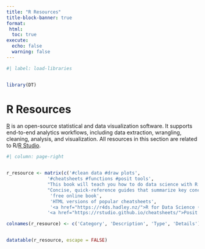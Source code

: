 ```yaml
---
title: "R Resources"
title-block-banner: true
format: 
 html: 
  toc: true
execute: 
  echo: false
  warning: false
---
```


```r
#| label: load-libraries


library(DT)

```

# R Resources

[R](https://www.r-project.org/about.html) is an open-source statistical and data visualization software. It supports end-to-end analytics workflows, including data extraction, wrangling, cleaning, analysis, and visualization. All resources in this section are related to R/[R Studio](https://posit.co/products/open-source/rstudio/).

```r
#| column: page-right


r_resource <- matrix(c('#clean data #draw plots', 
               '#cheatsheets #functions #posit tools',
               "This book will teach you how to do data science with R: You’ll learn how to get your data into R, get it into the most useful structure, transform it and visualize.",
               "Concise, quick-reference guides that summarize key concepts, functions, and syntax for popular tools.",
                'free online book',
                'HTML versions of popular cheatsheets',
                '<a href="https://r4ds.hadley.nz/">R for Data Science (2e)</a>',
               '<a href="https://rstudio.github.io/cheatsheets/">Posit Cheatsheets</a>'), ncol = 4)

colnames(r_resource) <- c('Category', 'Description', 'Type', 'Details')


datatable(r_resource, escape = FALSE) 
          




```
